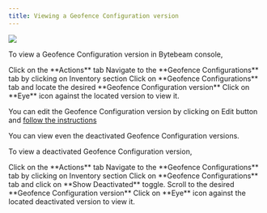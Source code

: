 ```yaml
---
title: Viewing a Geofence Configuration version
---
```


![](https://usercontent.clueso.io/1f4455e0-789e-4beb-8cd9-4dac96bc47e4/242bbc33-a2e1-46fa-94df-ee482bf18716/6579a69a-dba9-4968-a422-ab82e5ca11c9/images/d7dcc63d-3535-466e-a59a-da7330c667d0.gif)

To view a Geofence Configuration version in Bytebeam console,

<Steps>
  <Step title="Access Actions Tab">
    Click on the **Actions** tab
  </Step>
 <Step title="Go to Inventory Tab and Access Geofence Configurations Tab">
    Navigate to the **Geofence Configurations** tab by clicking on Inventory section
  </Step>
  <Step title="Locate the desired Geofence Configuration version ">
    Click on **Geofence Configurations** tab and locate the desired **Geofence Configuration version**
</Step>
<Step title="Click on Eye icon">
    Click on **Eye** icon against the located version to view it.
</Step>
</Steps>

<Note>You can edit the Geofence Configuration version by clicking on Edit button and [follow the instructions](/platform-guide/actions/inventory-management/geofence-configurations/editing-a-geofence-configuration)</Note>

You can view even the deactivated Geofence Configuration versions.

To view a deactivated Geofence Configuration version,

<Steps>
  <Step title="Access Actions Tab">
    Click on the **Actions** tab
  </Step>
 <Step title="Go to Inventory Tab and Access Geofence Configurations Tab">
    Navigate to the **Geofence Configurations** tab by clicking on Inventory section
  </Step>
  <Step title="Enable 'Show Deactivated' toggle">
    Click on **Geofence Configurations** tab and click on **Show Deactivated** toggle.
</Step>
  <Step title="Locate the desired Geofence Configuration version ">
    Scroll to the desired **Geofence Configuration version**
</Step>
<Step title="Click on Eye icon">
    Click on **Eye** icon against the located deactivated version to view it.
</Step>
</Steps>